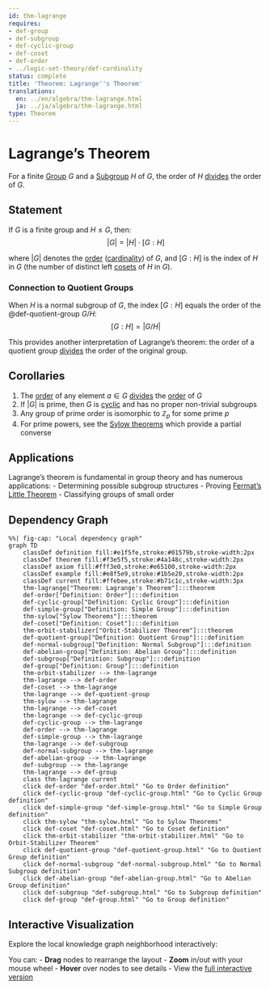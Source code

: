 ```yaml
---
id: thm-lagrange
requires:
- def-group
- def-subgroup
- def-cyclic-group
- def-coset
- def-order
- ../logic-set-theory/def-cardinality
status: complete
title: 'Theorem: Lagrange''s Theorem'
translations:
  en: ../en/algebra/thm-lagrange.html
  ja: ../ja/algebra/thm-lagrange.html
type: Theorem
---
```


# Lagrange's Theorem {#thm-lagrange}

For a finite [Group](def-group.qmd) $G$ and a [Subgroup](def-subgroup.qmd) $H$ of $G$, the order of $H$ [divides](../number-theory/def-divisibility.qmd) the order of $G$.

## Statement

If $G$ is a finite group and $H \leq G$, then:
$$|G| = |H| \cdot [G:H]$$

where $|G|$ denotes the [order](def-order.qmd) ([cardinality](../logic-set-theory/def-cardinality.qmd)) of $G$, and $[G:H]$ is the index of $H$ in $G$ (the number of distinct left [cosets](def-coset.qmd) of $H$ in $G$).

### Connection to Quotient Groups

When $H$ is a normal subgroup of $G$, the index $[G:H]$ equals the order of the @def-quotient-group $G/H$:
$$[G:H] = |G/H|$$

This provides another interpretation of Lagrange's theorem: the order of a quotient group [divides](../number-theory/def-divisibility.qmd) the order of the original group.

## Corollaries

1. The [order](def-order.qmd) of any element $a \in G$ [divides](../number-theory/def-divisibility.qmd) the [order](def-order.qmd) of $G$
2. If $|G|$ is prime, then $G$ is [cyclic](def-cyclic-group.qmd) and has no proper non-trivial subgroups
3. Any group of prime order is isomorphic to $\mathbb{Z}_p$ for some prime $p$
4. For prime powers, see the [Sylow theorems](thm-sylow.qmd) which provide a partial converse

## Applications

Lagrange's theorem is fundamental in group theory and has numerous applications:
- Determining possible subgroup structures
- Proving [Fermat's Little Theorem](../number-theory/thm-fermat-little.qmd)
- Classifying groups of small order

## Dependency Graph

```mermaid
%%| fig-cap: "Local dependency graph"
graph TD
    classDef definition fill:#e1f5fe,stroke:#01579b,stroke-width:2px
    classDef theorem fill:#f3e5f5,stroke:#4a148c,stroke-width:2px
    classDef axiom fill:#fff3e0,stroke:#e65100,stroke-width:2px
    classDef example fill:#e8f5e9,stroke:#1b5e20,stroke-width:2px
    classDef current fill:#ffebee,stroke:#b71c1c,stroke-width:3px
    thm-lagrange["Theorem: Lagrange's Theorem"]:::theorem
    def-order["Definition: Order"]:::definition
    def-cyclic-group["Definition: Cyclic Group"]:::definition
    def-simple-group["Definition: Simple Group"]:::definition
    thm-sylow["Sylow Theorems"]:::theorem
    def-coset["Definition: Coset"]:::definition
    thm-orbit-stabilizer["Orbit-Stabilizer Theorem"]:::theorem
    def-quotient-group["Definition: Quotient Group"]:::definition
    def-normal-subgroup["Definition: Normal Subgroup"]:::definition
    def-abelian-group["Definition: Abelian Group"]:::definition
    def-subgroup["Definition: Subgroup"]:::definition
    def-group["Definition: Group"]:::definition
    thm-orbit-stabilizer --> thm-lagrange
    thm-lagrange --> def-order
    def-coset --> thm-lagrange
    thm-lagrange --> def-quotient-group
    thm-sylow --> thm-lagrange
    thm-lagrange --> def-coset
    thm-lagrange --> def-cyclic-group
    def-cyclic-group --> thm-lagrange
    def-order --> thm-lagrange
    def-simple-group --> thm-lagrange
    thm-lagrange --> def-subgroup
    def-normal-subgroup --> thm-lagrange
    def-abelian-group --> thm-lagrange
    def-subgroup --> thm-lagrange
    thm-lagrange --> def-group
    class thm-lagrange current
    click def-order "def-order.html" "Go to Order definition"
    click def-cyclic-group "def-cyclic-group.html" "Go to Cyclic Group definition"
    click def-simple-group "def-simple-group.html" "Go to Simple Group definition"
    click thm-sylow "thm-sylow.html" "Go to Sylow Theorems"
    click def-coset "def-coset.html" "Go to Coset definition"
    click thm-orbit-stabilizer "thm-orbit-stabilizer.html" "Go to Orbit-Stabilizer Theorem"
    click def-quotient-group "def-quotient-group.html" "Go to Quotient Group definition"
    click def-normal-subgroup "def-normal-subgroup.html" "Go to Normal Subgroup definition"
    click def-abelian-group "def-abelian-group.html" "Go to Abelian Group definition"
    click def-subgroup "def-subgroup.html" "Go to Subgroup definition"
    click def-group "def-group.html" "Go to Group definition"
```

## Interactive Visualization

Explore the local knowledge graph neighborhood interactively:

::: {.graph-viz data-id="thm-lagrange" data-width="700" data-height="500"}
:::

You can:
- **Drag** nodes to rearrange the layout
- **Zoom** in/out with your mouse wheel
- **Hover** over nodes to see details
- View the [full interactive version](../../output/interactive/thm-lagrange.html){target="_blank"}
